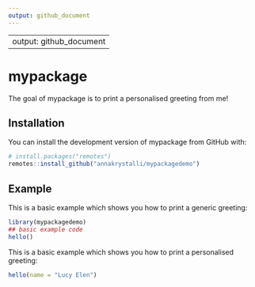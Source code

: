 ```yaml
---
output: github_document
---
```

---
output: github_document
---

<!-- README.md is generated from README.Rmd. Please edit that file -->



# mypackage

<!-- badges: start -->

<!-- badges: end -->

The goal of mypackage is to print a personalised greeting from me!

## Installation

You can install the development version of mypackage from GitHub with:

``` r
# install.packages("remotes")
remotes::install_github("annakrystalli/mypackagedemo")
```

## Example

This is a basic example which shows you how to print a generic greeting:

```r
library(mypackagedemo)
## basic example code
hello()
```

This is a basic example which shows you how to print a personalised greeting:

```r
hello(name = "Lucy Elen")
```
